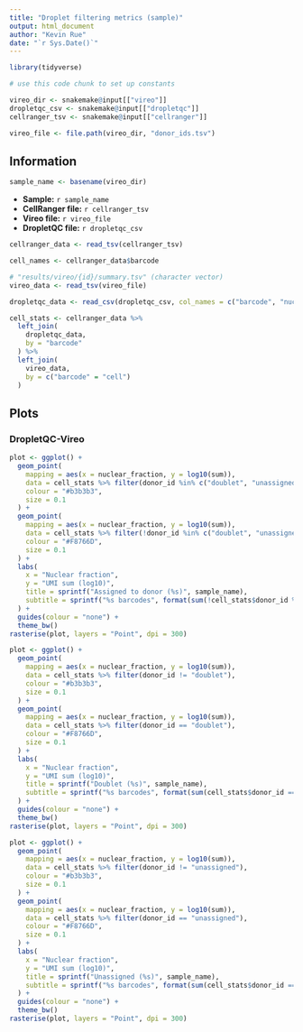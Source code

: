 ```yaml
---
title: "Droplet filtering metrics (sample)"
output: html_document
author: "Kevin Rue"
date: "`r Sys.Date()`"
---
```


```r
library(tidyverse)
```

```r
# use this code chunk to set up constants
```

```r
vireo_dir <- snakemake@input[["vireo"]]
dropletqc_csv <- snakemake@input[["dropletqc"]]
cellranger_tsv <- snakemake@input[["cellranger"]]
```

```r
vireo_file <- file.path(vireo_dir, "donor_ids.tsv")
```

## Information

```r
sample_name <- basename(vireo_dir)
```

- **Sample:** `r sample_name`
- **CellRanger file:** `r cellranger_tsv`
- **Vireo file:** `r vireo_file`
- **DropletQC file:** `r dropletqc_csv`

```r
cellranger_data <- read_tsv(cellranger_tsv)
```

```r
cell_names <- cellranger_data$barcode
```

```r
# "results/vireo/{id}/summary.tsv" (character vector)
vireo_data <- read_tsv(vireo_file)
```

```r
dropletqc_data <- read_csv(dropletqc_csv, col_names = c("barcode", "nuclear_fraction"), skip = 1)
```

```r
cell_stats <- cellranger_data %>%
  left_join(
    dropletqc_data,
    by = "barcode"
  ) %>%
  left_join(
    vireo_data,
    by = c("barcode" = "cell")
  )
```

## Plots

### DropletQC-Vireo

```r
plot <- ggplot() +
  geom_point(
    mapping = aes(x = nuclear_fraction, y = log10(sum)),
    data = cell_stats %>% filter(donor_id %in% c("doublet", "unassigned")),
    colour = "#b3b3b3",
    size = 0.1
  ) +
  geom_point(
    mapping = aes(x = nuclear_fraction, y = log10(sum)),
    data = cell_stats %>% filter(!donor_id %in% c("doublet", "unassigned")),
    colour = "#F8766D",
    size = 0.1
  ) +
  labs(
    x = "Nuclear fraction",
    y = "UMI sum (log10)",
    title = sprintf("Assigned to donor (%s)", sample_name),
    subtitle = sprintf("%s barcodes", format(sum(!cell_stats$donor_id %in% c("doublet", "unassigned")), big.mark = ","))
  ) +
  guides(colour = "none") +
  theme_bw()
rasterise(plot, layers = "Point", dpi = 300)
```

```r
plot <- ggplot() +
  geom_point(
    mapping = aes(x = nuclear_fraction, y = log10(sum)),
    data = cell_stats %>% filter(donor_id != "doublet"),
    colour = "#b3b3b3",
    size = 0.1
  ) +
  geom_point(
    mapping = aes(x = nuclear_fraction, y = log10(sum)),
    data = cell_stats %>% filter(donor_id == "doublet"),
    colour = "#F8766D",
    size = 0.1
  ) +
  labs(
    x = "Nuclear fraction",
    y = "UMI sum (log10)",
    title = sprintf("Doublet (%s)", sample_name),
    subtitle = sprintf("%s barcodes", format(sum(cell_stats$donor_id == "doublet"), big.mark = ","))
  ) +
  guides(colour = "none") +
  theme_bw()
rasterise(plot, layers = "Point", dpi = 300)
```

```r
plot <- ggplot() +
  geom_point(
    mapping = aes(x = nuclear_fraction, y = log10(sum)),
    data = cell_stats %>% filter(donor_id != "unassigned"),
    colour = "#b3b3b3",
    size = 0.1
  ) +
  geom_point(
    mapping = aes(x = nuclear_fraction, y = log10(sum)),
    data = cell_stats %>% filter(donor_id == "unassigned"),
    colour = "#F8766D",
    size = 0.1
  ) +
  labs(
    x = "Nuclear fraction",
    y = "UMI sum (log10)",
    title = sprintf("Unassigned (%s)", sample_name),
    subtitle = sprintf("%s barcodes", format(sum(cell_stats$donor_id == "unassigned"), big.mark = ","))
  ) +
  guides(colour = "none") +
  theme_bw()
rasterise(plot, layers = "Point", dpi = 300)
```

